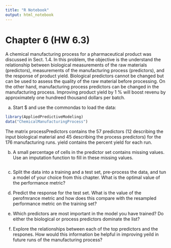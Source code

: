 ```yaml
---
title: "R Notebook"
output: html_notebook
---
```


# Chapter 6 (HW 6.3)

A chemical manufacturing process for a pharmaceutical product was discussed in Sect. 1.4. In this problem, the objective is the understand the relationship between biological measurements of the raw materials (predictors), measurements of the manufacturing process (predictors), and the response of product yield. Biological predictors cannot be changed but can be used to assess the quality of the raw material before processing. On the other hand, manufacturing process predictors can be changed in the manufacturing process. Improving product yield by 1 % will boost revenu by approximately one hundreed thousand dollars per batch. 

a. Start $ and use the commondas to load the data:

```r
library(AppliedPredictiveModeling)
data("ChemicalManufacturingProcess")
```

The matrix processPredictors contains the 57 predictors (12 describing the input biological material and 45 describing the process predictors) for the 176 manufacturing runs. yield contains the percent yield for each run.

b. A small percentage of cells in the predictor set contains missing values. Use an imputation function to fill in these missing values.

```r

```

c. Split the data into a training and a test set, pre-process the data, and tun a model of your choice from this chapter. What is the optimal value of the performance metric?

d. Predict the response for the test set. What is the value of the perofmrance metric and how does this compare with the resampled performance metric on the training set?

e. Which predictors are most important in the model you have trained? Do either the biological or process predictors dominate the list?

f. Explore the relationships between each of the top predictors and the respones. How would this information be helpful in improving yeild in future runs of the manufacturing process?